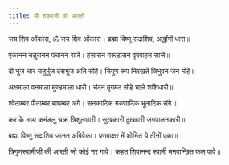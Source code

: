 ```yaml
---
title: श्री शंकरजी की आरती
---
```


<AartiBlock>
जय शिव ओंकारा, ॐ जय शिव ओंकारा।
ब्रह्मा विष्णु सदाशिव, अर्द्धांगी धारा॥

एकानन चतुरानन पंचानन राजे।
हंसासन गरूड़ासन वृषवाहन साजे॥

दो भुज चार चतुर्भुज दसभुज अति सोहे।
त्रिगुण रूप निरखते त्रिभुवन जन मोहे॥

अक्षमाला वनमाला मुण्डमाला धारी।
चंदन मृगमद सोहे भाले शशिधारी॥

श्वेताम्बर पीताम्बर बाघम्बर अंगे।
सनकादिक गरुणादिक भूतादिक संगे॥

कर के मध्य कमंडलु चक्र त्रिशूलधारी।
सुखकारी दुखहारी जगपालनकारी॥

ब्रह्मा विष्णु सदाशिव जानत अविवेका।
प्रणवाक्षर में शोभित ये तीनों एका॥

त्रिगुणस्वामीजी की आरती जो कोई नर गावे।
कहत शिवानन्द स्वामी मनवान्छित फल पावे॥
</AartiBlock>